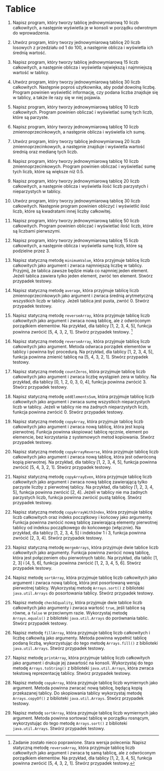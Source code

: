 # Tablice

1. Napisz program, który tworzy tablicę jednowymiarową 10 liczb całkowitych, a następnie wyświetla je w konsoli w porządku odwrotnym do wprowadzenia.

2. Utwórz program, który tworzy jednowymiarową tablicę 20 liczb losowych z przedziału od 1 do 100, a następnie oblicza i wyświetla ich średnią wartość.

3. Napisz program, który tworzy tablicę jednowymiarową 15 liczb całkowitych, a następnie oblicza i wyświetla największą i najmniejszą wartość w tablicy.

4. Utwórz program, który tworzy jednowymiarową tablicę 30 liczb całkowitych. Następnie poproś użytkownika, aby podał dowolną liczbę. Program powinien wyświetlić informację, czy podana liczba znajduje się w tablicy, a także ile razy się w niej pojawia.

5. Napisz program, który tworzy jednowymiarową tablicę 10 liczb całkowitych. Program powinien obliczać i wyświetlać sumę tych liczb, które są parzyste.

6. Napisz program, który tworzy jednowymiarową tablicę 10 liczb zmiennoprzecinkowych, a następnie oblicza i wyświetla ich sumę.

7. Utwórz program, który tworzy tablicę jednowymiarową 20 liczb zmiennoprzecinkowych, a następnie znajduje i wyświetla wartość średnią oraz medianę tych liczb.

8. Napisz program, który tworzy jednowymiarową tablicę 10 liczb zmiennoprzecinkowych. Program powinien obliczać i wyświetlać sumę tych liczb, które są większe niż 0.5.

9. Napisz program, który tworzy jednowymiarową tablicę 20 liczb całkowitych, a następnie oblicza i wyświetla ilość liczb parzystych i nieparzystych w tablicy.

10. Utwórz program, który tworzy jednowymiarową tablicę 30 liczb całkowitych. Następnie program powinien obliczyć i wyświetlić ilość liczb, które są kwadratami innej liczby całkowitej.

11. Napisz program, który tworzy jednowymiarową tablicę 50 liczb całkowitych. Program powinien obliczać i wyświetlać ilość liczb, które są liczbami pierwszymi.

12. Napisz program, który tworzy jednowymiarową tablicę 15 liczb całkowitych, a następnie oblicza i wyświetla sumę liczb, które są podzielne przez 3.

13. Napisz statyczną metodę `minimumValue`, która przyjmuje tablicę liczb całkowitych jako argument i zwraca najmniejszą liczbę w tablicy. Przyjmij, że tablica zawsze będzie miała co najmniej jeden element. Jeżeli tablica zawiera tylko jeden element, zwróć ten element. Stwórz przypadek testowy.

14. Napisz statyczną metodę `average`, która przyjmuje tablicę liczb zmiennoprzecinkowych jako argument i zwraca średnią arytmetyczną wszystkich liczb w tablicy. Jeżeli tablica jest pusta, zwróć 0. Stwórz przypadek testowy.

15. Napisz statyczną metodę `reverseArray`, która przyjmuje tablicę liczb całkowitych jako argument i zwraca nową tablicę, ale z odwróconym porządkiem elementów. Na przykład, dla tablicy [1, 2, 3, 4, 5], funkcja powinna zwrócić [5, 4, 3, 2, 1]. Stwórz przypadek testowy. [^1]

[^1]: Zadanie zostało nieco poprawione. Stara wersja polecenia: Napisz statyczną metodę `reverseArray`, która przyjmuje tablicę liczb całkowitych jako argument i zwraca tę samą tablicę, ale z odwróconym porządkiem elementów. Na przykład, dla tablicy [1, 2, 3, 4, 5], funkcja powinna zwrócić [5, 4, 3, 2, 1]. Stwórz przypadek testowy.

16. Napisz statyczną metodę `reverseArray`, która przyjmuje tablicę liczb całkowitych jako argument. Metoda odwraca porządek elementów w tablicy i powinna być procedurą. Na przykład, dla tablicy [1, 2, 3, 4, 5], funkcja powinna zmienić tablicę na [5, 4, 3, 2, 1]. Stwórz przypadek testowy.

17. Napisz statyczną metodę `countZeros`, która przyjmuje tablicę liczb całkowitych jako argument i zwraca liczbę wystąpień zera w tablicy. Na przykład, dla tablicy [0, 1, 2, 0, 3, 0, 4], funkcja powinna zwrócić 3. Stwórz przypadek testowy.

18. Napisz statyczną metodę `oddElementsSum`, która przyjmuje tablicę liczb całkowitych jako argument i zwraca sumę wszystkich nieparzystych liczb w tablicy. Jeżeli w tablicy nie ma żadnych nieparzystych liczb, funkcja powinna zwrócić 0. Stwórz przypadek testowy.

19. Napisz statyczną metodę `copyArray`, która przyjmuje tablicę liczb całkowitych jako argument i zwraca nową tablicę, która jest kopią pierwotnej. Funkcja powinna skopiować tablicę ręcznie, element po elemencie, bez korzystania z systemowych metod kopiowania. Stwórz przypadek testowy.

20. Napisz statyczną metodę `copyArrayReverse`, która przyjmuje tablicę liczb całkowitych jako argument i zwraca nową tablicę, która jest odwróconą kopią pierwotnej. Na przykład, dla tablicy [1, 2, 3, 4, 5], funkcja powinna zwrócić [5, 4, 3, 2, 1]. Stwórz przypadek testowy.

21. Napisz statyczną metodę `copyArrayEven`, która przyjmuje tablicę liczb całkowitych jako argument i zwraca nową tablicę zawierającą tylko parzyste liczby z pierwotnej tablicy. Na przykład, dla tablicy [1, 2, 3, 4, 5], funkcja powinna zwrócić [2, 4]. Jeżeli w tablicy nie ma żadnych parzystych liczb, funkcja powinna zwrócić pustą tablicę. Stwórz przypadek testowy.

22. Napisz statyczną metodę `copyArrayWithIndex`, która przyjmuje tablicę liczb całkowitych oraz indeks początkowy i końcowy jako argumenty. Funkcja powinna zwrócić nową tablicę zawierającą elementy pierwotnej tablicy od indeksu początkowego do końcowego (włącznie). Na przykład, dla tablicy [1, 2, 3, 4, 5] i indeksów 1 i 3, funkcja powinna zwrócić [2, 3, 4]. Stwórz przypadek testowy.

23. Napisz statyczną metodę `mergeArrays`, która przyjmuje dwie tablice liczb całkowitych jako argumenty. Funkcja powinna zwrócić nową tablicę, która jest połączeniem obu pierwotnych tablic. Na przykład, dla tablic [1, 2, 3] i [4, 5, 6], funkcja powinna zwrócić [1, 2, 3, 4, 5, 6]. Stwórz przypadek testowy.

24. Napisz metodę `sortArray`, która przyjmuje tablicę liczb całkowitych jako argument i zwraca nową tablicę, która jest posortowaną wersją pierwotnej tablicy. Wykorzystaj metodę `Arrays.sort()` z biblioteki `java.util.Arrays` do posortowania tablicy. Stwórz przypadek testowy.

25. Napisz metodę `checkEquality`, która przyjmuje dwie tablice liczb całkowitych jako argumenty i zwraca wartość `true`, jeśli tablice są równe, a `false` w przeciwnym razie. Wykorzystaj metodę `Arrays.equals()` z biblioteki `java.util.Arrays` do porównania tablic. Stwórz przypadek testowy.

26. Napisz metodę `fillArray`, która przyjmuje tablicę liczb całkowitych i liczbę całkowitą jako argumenty. Metoda powinna wypełnić tablicę podaną liczbą, wykorzystując do tego metodę `Arrays.fill()` z biblioteki `java.util.Arrays`. Stwórz przypadek testowy.

27. Napisz metodę `printArray`, która przyjmuje tablicę liczb całkowitych jako argument i drukuje jej zawartość na konsoli. Wykorzystaj do tego metodę `Arrays.toString()` z biblioteki `java.util.Arrays`, która zwraca tekstową reprezentację tablicy. Stwórz przypadek testowy.

28. Napisz metodę `copyArray`, która przyjmuje tablicę liczb wymiernych jako argument. Metoda powinna zwracać nową tablicę, będącą kopią przekazanej tablicy. Do skopiowania tablicy wykorzystaj metodę `Arrays.copyOf()` z biblioteki `java.util.Arrays`. Stwórz przypadek testowy.

29. Napisz metodę `sortArray`, która przyjmuje tablicę liczb wymiernych jako argument. Metoda powinna sortować tablicę w porządku rosnącym, wykorzystując do tego metodę `Arrays.sort()` z biblioteki `java.util.Arrays`. Stwórz przypadek testowy.

